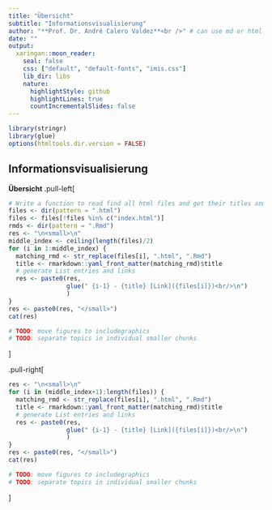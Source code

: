 ```yaml
---
title: "Übersicht"
subtitle: "Informationsvisualisierung"
author: "**Prof. Dr. André Calero Valdez**<br />" # can use md or html
date: ""
output:
  xaringan::moon_reader:
    seal: false
    css: ["default", "default-fonts", "imis.css"]  
    lib_dir: libs
    nature:
      highlightStyle: github
      highlightLines: true
      countIncrementalSlides: false
---
```


```r
library(stringr)
library(glue)
options(htmltools.dir.version = FALSE)
```

## Informationsvisualisierung
**Übersicht**
.pull-left[
```r
# Write a function to read find all html files and get their titles and create a list
files <- dir(pattern = ".html")
files <- files[!files %in% c("index.html")]
rmds <- dir(pattern = ".Rmd")
res <- "\n<small>\n"
middle_index <- ceiling(length(files)/2)
for (i in 1:middle_index) {
  matching_rmd <- str_replace(files[i], ".html", ".Rmd")
  title <- rmarkdown::yaml_front_matter(matching_rmd)$title
  # generate List entries and links
  res <- paste0(res, 
                glue(" {i-1} - {title} [Link]({files[i]})<br/>\n")
                )
}
res <- paste0(res, "</small>")
cat(res)

# TODO: move figures to includegraphics
# TODO: separate topics in individual smaller chunks
```
]

.pull-right[
```r

res <- "\n<small>\n"
for (i in (middle_index+1):length(files)) {
  matching_rmd <- str_replace(files[i], ".html", ".Rmd")
  title <- rmarkdown::yaml_front_matter(matching_rmd)$title
  # generate List entries and links
  res <- paste0(res, 
                glue(" {i-1} - {title} [Link]({files[i]})<br/>\n")
                )
}
res <- paste0(res, "</small>")
cat(res)

# TODO: move figures to includegraphics
# TODO: separate topics in individual smaller chunks
```
]
